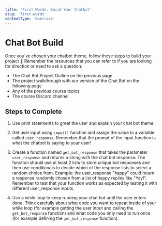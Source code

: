```yaml
---
title: 'First Words: Build Your Chatbot'
slug: 'first-words'
contentType: 'Exercise'
---
```


# Chat Bot Build

Once you've chosen your chatbot theme, follow these steps to build your project :robot: Remember the
resources that you can refer to if you are looking for direction or need to ask a question:

- The Chat Bot Project Outline on the previous page
- The project walkthrough with our version of the Chat Bot on the following page
- Any of the previous course topics
- The course Discord channel

## Steps to Complete

1. Use print statements to greet the user and explain your chat bot theme.

2. Get user input using `input()` function and assign the value to a variable called
   `user_response`. Remember that the prompt of the input function is what the chatbot is saying to
   your user!

3. Create a function named `get_bot_response` that takes the parameter `user_response` and returns a
   string with the chat bot response. The function should use at least 2 lists to store unique bot
   responses and then use conditionals to decide which of the response lists to select a random
   choice from. Example: the user_response "happy" could return a response randomly chosen from a
   list of happy replies like "Yay!". Remember to test that your function works as expected by
   testing it with different user_response inputs.

4. Use a while loop to keep running your chat bot until the user enters done. Think carefully about
   what code you want to repeat inside of your while loop (for example getting the user input and
   calling the `get_bot_response` function) and what code you only need to run once (for example
   defining the `get_bot_response` function).

<Exercise contentSrc="@makeschool2/T9-ChatBotBuild" title="First Words: Build Your Chatbot" />
